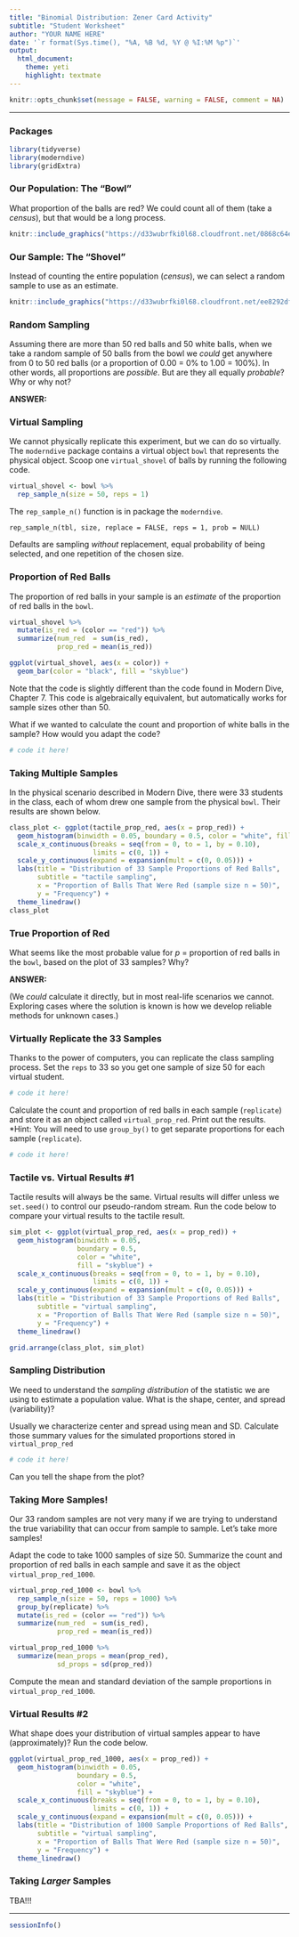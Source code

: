```yaml
---
title: "Binomial Distribution: Zener Card Activity"
subtitle: "Student Worksheet"
author: "YOUR NAME HERE"
date: '`r format(Sys.time(), "%A, %B %d, %Y @ %I:%M %p")`'
output: 
  html_document: 
    theme: yeti
    highlight: textmate
---
```


```r
knitr::opts_chunk$set(message = FALSE, warning = FALSE, comment = NA)
```
***

### Packages

```r
library(tidyverse)
library(moderndive)
library(gridExtra)
```


### Our Population: The "Bowl"

What proportion of the balls are red? We could count all of them (take a *census*), but that would be a long process.

```r
knitr::include_graphics("https://d33wubrfki0l68.cloudfront.net/0868c64eb2998fbe3e3bfccf7ff55e746341baf3/eeab1/images/sampling/balls/sampling_bowl_1.jpg")
```


### Our Sample: The "Shovel"

Instead of counting the entire population (*census*), we can select a random sample to use as an estimate.

```r
knitr::include_graphics("https://d33wubrfki0l68.cloudfront.net/ee8292df457bd73d7a1a7d75c21be32d6e8659d6/30e62/images/sampling/balls/sampling_bowl_3_cropped.jpg")
```


### Random Sampling

Assuming there are more than 50 red balls and 50 white balls, when we take a random sample of 50 balls from the bowl we *could* get anywhere from 0 to 50 red balls (or a proportion of 0.00 = 0% to 1.00 = 100%). In other words, all proportions are *possible*. But are they all equally *probable*? Why or why not?

**ANSWER:**


### Virtual Sampling

We cannot physically replicate this experiment, but we can do so virtually. The `moderndive` package contains a virtual object `bowl` that represents the physical object. Scoop one `virtual_shovel` of balls by running the following code.

```r
virtual_shovel <- bowl %>% 
  rep_sample_n(size = 50, reps = 1)
```

The `rep_sample_n()` function is in package the `moderndive`.

    rep_sample_n(tbl, size, replace = FALSE, reps = 1, prob = NULL)
    
Defaults are sampling *without* replacement, equal probability of being selected, and one repetition of the chosen size.


### Proportion of Red Balls

The proportion of red balls in your sample is an *estimate* of the proportion of red balls in the `bowl`. 

```r
virtual_shovel %>% 
  mutate(is_red = (color == "red")) %>% 
  summarize(num_red  = sum(is_red),
            prop_red = mean(is_red))

ggplot(virtual_shovel, aes(x = color)) +
  geom_bar(color = "black", fill = "skyblue")
```

Note that the code is slightly different than the code found in Modern Dive, Chapter 7. This code is algebraically equivalent, but automatically works for sample sizes other than 50.  

What if we wanted to calculate the count and proportion of white balls in the sample? How would you adapt the code?

```r
# code it here!
```


### Taking Multiple Samples

In the physical scenario described in Modern Dive, there were 33 students in the class, each of whom drew one sample from the physical `bowl`. Their results are shown below. 

```r
class_plot <- ggplot(tactile_prop_red, aes(x = prop_red)) +
  geom_histogram(binwidth = 0.05, boundary = 0.5, color = "white", fill = "skyblue") +
  scale_x_continuous(breaks = seq(from = 0, to = 1, by = 0.10),
                     limits = c(0, 1)) +
  scale_y_continuous(expand = expansion(mult = c(0, 0.05))) +
  labs(title = "Distribution of 33 Sample Proportions of Red Balls",
       subtitle = "tactile sampling",
       x = "Proportion of Balls That Were Red (sample size n = 50)", 
       y = "Frequency") +
  theme_linedraw()
class_plot
```


### True Proportion of Red

What seems like the most probable value for $p$ = proportion of red balls in the `bowl`, based on the plot of 33 samples? Why?

**ANSWER:**

(We *could* calculate it directly, but in most real-life scenarios we cannot. Exploring cases where the solution is known is how we develop reliable methods for unknown cases.)


### Virtually Replicate the 33 Samples

Thanks to the power of computers, you can replicate the class sampling process. Set the `reps` to 33 so you get one sample of size 50 for each virtual student. 

```r
# code it here!
```

Calculate the count and proportion of red balls in each sample (`replicate`) and store it as an object called `virtual_prop_red`. Print out the results. *Hint: You will need to use `group_by()` to get separate proportions for each sample (`replicate`).

```r
# code it here!
```


### Tactile vs. Virtual Results #1

Tactile results will always be the same. Virtual results will differ unless we `set.seed()` to control our pseudo-random stream. Run the code below to compare your virtual results to the tactile result.

```r
sim_plot <- ggplot(virtual_prop_red, aes(x = prop_red)) +
  geom_histogram(binwidth = 0.05, 
                 boundary = 0.5, 
                 color = "white", 
                 fill = "skyblue") +
  scale_x_continuous(breaks = seq(from = 0, to = 1, by = 0.10),
                     limits = c(0, 1)) +
  scale_y_continuous(expand = expansion(mult = c(0, 0.05))) +
  labs(title = "Distribution of 33 Sample Proportions of Red Balls",
       subtitle = "virtual sampling",
       x = "Proportion of Balls That Were Red (sample size n = 50)", 
       y = "Frequency") +
  theme_linedraw()

grid.arrange(class_plot, sim_plot)
```


### Sampling Distribution

We need to understand the *sampling distribution* of the statistic we are using to estimate a population value. What is the shape, center, and spread (variability)?

Usually we characterize center and spread using mean and SD. Calculate those summary values for the simulated proportions stored in `virtual_prop_red`

```r
# code it here!
```

Can you tell the shape from the plot?


### Taking More Samples!

Our 33 random samples are not very many if we are trying to understand the true variability that can occur from sample to sample. Let's take more samples!

Adapt the code to take 1000 samples of size 50. Summarize the count and proportion of red balls in each sample and save it as the object `virtual_prop_red_1000`. 

```r
virtual_prop_red_1000 <- bowl %>% 
  rep_sample_n(size = 50, reps = 1000) %>% 
  group_by(replicate) %>% 
  mutate(is_red = (color == "red")) %>% 
  summarize(num_red  = sum(is_red),
            prop_red = mean(is_red)) 

virtual_prop_red_1000 %>% 
  summarize(mean_props = mean(prop_red),
            sd_props = sd(prop_red))
```

Compute the mean and standard deviation of the sample proportions in `virtual_prop_red_1000`.


### Virtual Results #2

What shape does your distribution of virtual samples appear to have (approximately)? Run the code below.

```r
ggplot(virtual_prop_red_1000, aes(x = prop_red)) +
  geom_histogram(binwidth = 0.05, 
                 boundary = 0.5, 
                 color = "white", 
                 fill = "skyblue") +
  scale_x_continuous(breaks = seq(from = 0, to = 1, by = 0.10),
                     limits = c(0, 1)) +
  scale_y_continuous(expand = expansion(mult = c(0, 0.05))) +
  labs(title = "Distribution of 1000 Sample Proportions of Red Balls",
       subtitle = "virtual sampling",
       x = "Proportion of Balls That Were Red (sample size n = 50)", 
       y = "Frequency") +
  theme_linedraw()
```


### Taking *Larger* Samples

TBA!!!


***
```r
sessionInfo()
```
